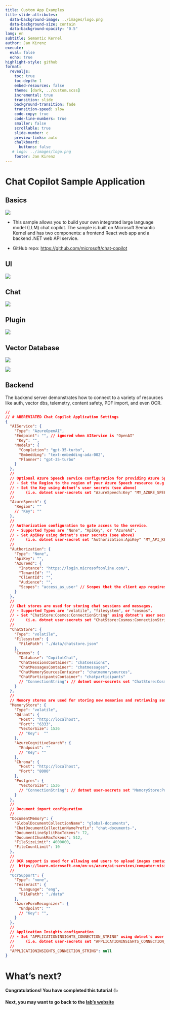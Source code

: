 ```yaml
---
title: Custom App Examples
title-slide-attributes:
  data-background-image: ../images/logo.png
  data-background-size: contain
  data-background-opacity: "0.5"
lang: en
subtitle: Semantic Kernel
author: Jan Kirenz
execute:
  eval: false
  echo: true
highlight-style: github
format:
  revealjs: 
    toc: true
    toc-depth: 1
    embed-resources: false
    theme: [dark, ../custom.scss]  
    incremental: true
    transition: slide
    background-transition: fade
    transition-speed: slow
    code-copy: true
    code-line-numbers: true
    smaller: false
    scrollable: true
    slide-number: c
    preview-links: auto
    chalkboard: 
      buttons: false
   # logo: ../images/logo.png
    footer: Jan Kirenz
---
```


# Chat Copilot Sample Application

## Basics

![](/images/copilot-chat.png)


- This sample allows you to build your own integrated large language model (LLM) chat copilot. The sample is built on Microsoft Semantic Kernel and has two components: a frontend React web app and a backend .NET web API service.

- GitHub repo: <https://github.com/microsoft/chat-copilot>

## UI


![](../images/cc_chatcopilotclip.gif)


## Chat

![](../images/cc_plain.png)

## Plugin

![](../images/cc_chatgptplugin.gif)

## Vector Database

![](../images/cc_vectordbs.jpg)

![](./images/cc_settings.png)

## Backend {.smaller}

The backend server demonstrates how to connect to a variety of resources like auth, vector dbs, telemetry, content safety, PDF import, and even OCR. 


```json
//
// # ABBREVIATED Chat Copilot Application Settings
{
  "AIService": {
    "Type": "AzureOpenAI",
    "Endpoint": "", // ignored when AIService is "OpenAI"
     "Key": "",
    "Models": {
      "Completion": "gpt-35-turbo", 
      "Embedding": "text-embedding-ada-002",
      "Planner": "gpt-35-turbo" 
    }
  },
  //
  // Optional Azure Speech service configuration for providing Azure Speech access tokens.
  // - Set the Region to the region of your Azure Speech resource (e.g., "westus").
  // - Set the Key using dotnet's user secrets (see above)
  //     (i.e. dotnet user-secrets set "AzureSpeech:Key" "MY_AZURE_SPEECH_KEY")
  //
  "AzureSpeech": {
    "Region": ""
    // "Key": ""
  },
  //
  // Authorization configuration to gate access to the service.
  // - Supported Types are "None", "ApiKey", or "AzureAd".
  // - Set ApiKey using dotnet's user secrets (see above)
  //     (i.e. dotnet user-secret set "Authorization:ApiKey" "MY_API_KEY")
  //
  "Authorization": {
    "Type": "None",
    "ApiKey": "",
    "AzureAd": {
      "Instance": "https://login.microsoftonline.com/",
      "TenantId": "",
      "ClientId": "",
      "Audience": "",
      "Scopes": "access_as_user" // Scopes that the client app requires to access the API
    }
  },
  //
  // Chat stores are used for storing chat sessions and messages.
  // - Supported Types are "volatile", "filesystem", or "cosmos".
  // - Set "ChatStore:Cosmos:ConnectionString" using dotnet's user secrets (see above)
  //     (i.e. dotnet user-secrets set "ChatStore:Cosmos:ConnectionString" "MY_COSMOS_CONNSTRING")
  //
  "ChatStore": {
    "Type": "volatile",
    "Filesystem": {
      "FilePath": "./data/chatstore.json"
    },
    "Cosmos": {
      "Database": "CopilotChat",
      "ChatSessionsContainer": "chatsessions",
      "ChatMessagesContainer": "chatmessages",
      "ChatMemorySourcesContainer": "chatmemorysources",
      "ChatParticipantsContainer": "chatparticipants"
      // "ConnectionString": // dotnet user-secrets set "ChatStore:Cosmos:ConnectionString" "MY_COSMOS_CONNECTION_STRING"
    }
  },
  //
  // Memory stores are used for storing new memories and retrieving semantically similar memories.
  "MemoryStore": {
    "Type": "volatile",
    "Qdrant": {
      "Host": "http://localhost",
      "Port": "6333",
      "VectorSize": 1536
      // "Key":  ""
    },
    "AzureCognitiveSearch": {
      "Endpoint": ""
      // "Key": ""
    },
    "Chroma": {
      "Host": "http://localhost",
      "Port": "8000"
    },
    "Postgres": {
      "VectorSize": 1536
      // "ConnectionString": // dotnet user-secrets set "MemoryStore:Postgres:ConnectionString" "MY_POSTGRES_CONNECTION_STRING"
    }
  },
  //
  // Document import configuration
  //
  "DocumentMemory": {
    "GlobalDocumentCollectionName": "global-documents",
    "ChatDocumentCollectionNamePrefix": "chat-documents-",
    "DocumentLineSplitMaxTokens": 72,
    "DocumentChunkMaxTokens": 512,
    "FileSizeLimit": 4000000,
    "FileCountLimit": 10
  },
  //
  // OCR support is used for allowing end users to upload images containing text in addition to text based documents.
  //  https://learn.microsoft.com/en-us/azure/ai-services/computer-vision/quickstarts-sdk/client-library?tabs=windows%2Cvisual-studio&pivots=programming-language-csharp#optical-character-recognition-ocr-with-computer-vision-api-using-c
  //
  "OcrSupport": {
    "Type": "none",
    "Tesseract": {
      "Language": "eng",
      "FilePath": "./data"
    },
    "AzureFormRecognizer": {
      "Endpoint": ""
      // "Key": "",
    }
  },
  //
  // Application Insights configuration
  // - Set "APPLICATIONINSIGHTS_CONNECTION_STRING" using dotnet's user secrets (see above)
  //     (i.e. dotnet user-secrets set "APPLICATIONINSIGHTS_CONNECTION_STRING" "MY_APPINS_CONNSTRING")
  //
  "APPLICATIONINSIGHTS_CONNECTION_STRING": null
}
```

# What's next? {background-image="../images/logo.png" background-opacity="0.5"}

**Congratulations! You have completed this tutorial** 👍

**Next, you may want to go back to the [lab's website](https://kirenz.github.io/lab-semantic-kernel/)**